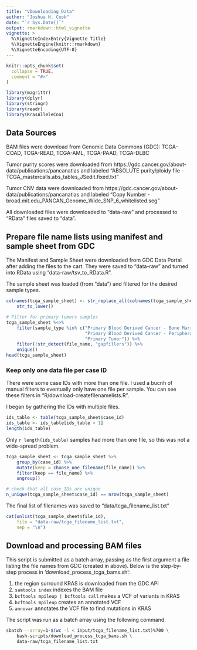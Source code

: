 ```yaml
---
title: "VDownloading Data"
author: "Joshua H. Cook"
date: "`r Sys.Date()`"
output: rmarkdown::html_vignette
vignette: >
  %\VignetteIndexEntry{Vignette Title}
  %\VignetteEngine{knitr::rmarkdown}
  %\VignetteEncoding{UTF-8}
---
```


```r
knitr::opts_chunk$set(
  collapse = TRUE,
  comment = "#>"
)
```

```r
library(magrittr)
library(dplyr)
library(stringr)
library(readr)
library(KrasAlleleCna)
```

## Data Sources

BAM files were download from Genomic Data Commons (GDC): TCGA-COAD, TCGA-READ, TCGA-AML, TCGA-PAAD, TCGA-DLBC

Tumor purity scores were downloaded from https://gdc.cancer.gov/about-data/publications/pancanatlas and labeled "ABSOLUTE purity/ploidy file - TCGA_mastercalls.abs_tables_JSedit.fixed.txt"

Tumor CNV data were downloaded from https://gdc.cancer.gov/about-data/publications/pancanatlas and labeled "Copy Number - broad.mit.edu_PANCAN_Genome_Wide_SNP_6_whitelisted.seg"

All downloaded files were downloaded to "data-raw" and processed to "RData" files saved to "data".

## Prepare file name lists using manifest and sample sheet from GDC

The Manifest and Sample Sheet were downloaded from GDC Data Portal after adding the files to the cart. They were saved to "data-raw" and turned into RData using "data-raw/tsv_to_RData.R".

The sample sheet was loaded (from "data") and filtered for the desired sample types.

```r
colnames(tcga_sample_sheet) <- str_replace_all(colnames(tcga_sample_sheet), " ", "_") %>%
    str_to_lower()

# Filter for primary tumors samples
tcga_sample_sheet %<>%
    filter(sample_type %in% c("Primary Blood Derived Cancer - Bone Marrow",
                              "Primary Blood Derived Cancer - Peripheral Blood",
                              "Primary Tumor")) %>%
    filter(!str_detect(file_name, "gapfillers")) %>%
    unique()
head(tcga_sample_sheet)
```

### Keep only one data file per case ID

There were some case IDs with more than one file. I used a bucnh of manual filters to eventually only have one file per sample. You can see these filters in "R/download-createfilenamelists.R".

I began by gathering the IDs with multiple files.

```r
ids_table <- table(tcga_sample_sheet$case_id)
ids_table <- ids_table[ids_table > 1]
length(ids_table)
```

Only `r length(ids_table)` samples had more than one file, so this was not a wide-spread problem.

```r
tcga_sample_sheet <- tcga_sample_sheet %>%
    group_by(case_id) %>%
    mutate(keep = choose_one_filename(file_name)) %>%
    filter(keep == file_name) %>%
    ungroup()

# check that all case_IDs are unique
n_unique(tcga_sample_sheet$case_id) == nrow(tcga_sample_sheet)
```

The final list of filenames was saved to "data/tcga_filename_list.txt"

```r
cat(unlist(tcga_sample_sheet$file_id),
    file = "data-raw/tcga_filename_list.txt",
    sep = "\n")
```


## Download and processing BAM files

This script is submitted as a batch array, passing as the first argument a file listing the file names from GDC (created in above). Below is the step-by-step process in 'download_process_tcga_bams.sh':

1. the region surround KRAS is downloaded from the GDC API 
2. `samtools index` indexes the BAM file
3. `bcftools mpileup | bcftools call` makes a VCF of variants in KRAS
4. `bcftools mpileup` creates an annotated VCF
5. `annovar` annotates the VCF file to find mutations in KRAS

The script was run as a batch array using the following command.

```bash
sbatch --array=1-$(wc -l < input/tcga_filename_list.txt)%700 \
    bash-scripts/download_process_tcga_bams.sh \
    data-raw/tcga_filename_list.txt
```


